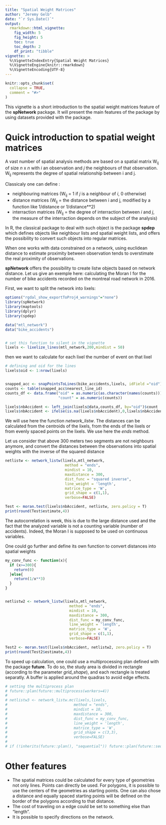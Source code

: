 ```yaml
---
title: "Spatial Weight Matrices"
author: "Jeremy Gelb"
date: "`r Sys.Date()`"
output:
  rmarkdown::html_vignette:
    fig_width: 5
    fig_height: 5
    toc: true
    toc_depth: 2
    df_print: "tibble"
vignette: >
  %\VignetteIndexEntry{Spatial Weight Matrices}
  %\VignetteEngine{knitr::rmarkdown}
  %\VignetteEncoding{UTF-8}
---
```


```r
knitr::opts_chunk$set(
  collapse = TRUE,
  comment = "#>"
)
```

This vignette is a short introduction to the spatial weight matrices feature of the **spNetwork** package. It will present the main features of the package by using datasets provided with the package.

# Quick introduction to spatial weight matrices

A vast number of spatial analysis methods are based on a spatial matrix W<sub>ij</sub> of size  *n* x *n* with *i* an observation and *j* the neighbours of that observation. W<sub>ij</sub> represents the degree of spatial relationship between i and j.

Classicaly one can define : 

* neighbouring matrices (W<sub>ij</sub> = 1 if *j* is a neighbour of *i*, 0 otherwise)
* distance matrices (W<sub>ij</sub> = the distance between i and j, modified by a function like 1/distance or 1/distance**2)
* interraction matrices (W<sub>ij</sub> = the degree of interraction between *i* and *j*, the measure of the interraction depends on the subject of the analysis)

In R, the classical package to deal with such object is the package **spdep** which defines objects like neighbour lists and spatial weight lists, and offers the possibility to convert such objects into regular matrices.

When one works with data constrained on a network, using euclidean distance to estimate proximity between observation tends to overstimate the real proximity of observations.

**spNetwork** offers the possibility to create listw objects based on network distance. Let us give an exemple here: calculating the Moran I for the number of bike accidents recorded on the montreal road network in 2016.

First, we want to split the network into lixels:

```r
options("rgdal_show_exportToProj4_warnings"="none")
library(spNetwork)
library(maptools)
library(dplyr)
library(spdep)

data("mtl_network")
data("bike_accidents")


# set this function to silent in the vignette
lixels <- lixelize_lines(mtl_network,200,mindist = 50)
```

then we want to calculate for each lixel the number of event on that lixel

```r
# defining and oid for the lines
lixels$oid <- 1:nrow(lixels)


snapped_acc <- snapPointsToLines(bike_accidents,lixels, idField ="oid")
counts <- table(snapped_acc$nearest_line_id)
counts_df <- data.frame("oid" = as.numeric(as.character(names(counts))),
                        "count" = as.numeric(counts))

lixels$nbAccident <- left_join(lixels@data,counts_df, by="oid")$count
lixels$nbAccident <- ifelse(is.na(lixels$nbAccident),0,lixels$nbAccident)
```

We will use here the function *network_listw*. The distances can be calculated from the centroids of the lixels, from the ends of the lixels or from evenly spaced points on the lixels. We use here the *ends* method.

Let us consider that above 300 meters two segments are not neighbours anymore, and convert the distances between the observations into spatial weights with the inverse of the squared distance

```r
netlistw <- network_listw(lixels,mtl_network,
                           method = "ends",
                           mindist = 10,
                           maxdistance = 300,
                           dist_func = "squared inverse",
                           line_weight = 'length',
                           matrice_type = 'W',
                           grid_shape = c(1,1),
                           verbose=FALSE)

Test <- moran.test(lixels$nbAccident, netlistw, zero.policy = T)
print(round(Test$estimate,4))
```

The autocorrelation is week, this is due to the large distance used and the fact that the analyzed variable is not a counting variable (number of accidents). Indeed, the Moran I is supposed to be used on continuous variables.

One could go further and define its own function to convert distances into spatial weights

```r
my_conv_func <- function(x){
  if (x>=300){
    return(0)
  }else{
    return(1/x**3)
  }
}


netlistw2 <- network_listw(lixels,mtl_network,
                             method = "ends",
                             mindist = 10,
                             maxdistance = 300,
                             dist_func = my_conv_func,
                             line_weight = 'length',
                             matrice_type = 'W',
                             grid_shape = c(1,1),
                             verbose=FALSE)

Test2 <- moran.test(lixels$nbAccident, netlistw2, zero.policy = T)
print(round(Test2$estimate,4))
```

To speed up calculation, one could use a multiprocessing plan defined with the package **future**. To do so, the study area is divided in rectangle (according to the parameter *grid_shape*), and each rectangle is treated separatly. A buffer is applied around the quadras to avoid edge effects.

```r

# setting the multiprocess plan
# future::plan(future::multiprocess(workers=4))
# 
# netlistw3 <- network_listw.mc(lixels,lixels,
#                              method = "ends",
#                              mindist = 10,
#                              maxdistance = 300,
#                              dist_func = my_conv_func,
#                              line_weight = 'length',
#                              matrice_type = 'W',
#                              grid_shape = c(3,3),
#                              verbose=FALSE)
# 
# if (!inherits(future::plan(), "sequential")) future::plan(future::sequential)
```

# Other features

* The spatial matrices could be calculated for every type of geometries not only lines. Points can directly be used. For polygons, it is possible to use the centers of the geometries as starting points. One can also chose a distance and equally spaced starting points will be defined on the border of the polygons according to that distance.
* The cost of traveling on a edge could be set to something else than "length".
* It is possible to specify directions on the network.
